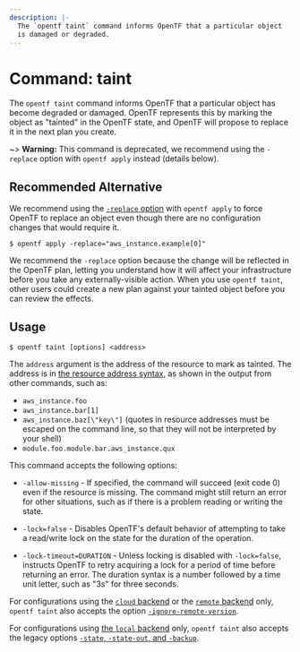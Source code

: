 ```yaml
---
description: |-
  The `opentf taint` command informs OpenTF that a particular object
  is damaged or degraded.
---
```


# Command: taint

The `opentf taint` command informs OpenTF that a particular object has
become degraded or damaged. OpenTF represents this by marking the
object as "tainted" in the OpenTF state, and OpenTF will
propose to replace it in the next plan you create.

~> **Warning:** This command is deprecated, we recommend using the `-replace` option with `opentf apply` instead (details below).

## Recommended Alternative

We recommend using the [`-replace` option](/opentf/cli/commands/plan#replace-address) with `opentf apply` to force OpenTF to replace an object even though there are no configuration changes that would require it.

```
$ opentf apply -replace="aws_instance.example[0]"
```

We recommend the `-replace` option because the change will be reflected in the OpenTF plan, letting you understand how it will affect your infrastructure before you take any externally-visible action. When you use `opentf taint`, other users could create a new plan against your tainted object before you can review the effects.

## Usage

```
$ opentf taint [options] <address>
```

The `address` argument is the address of the resource to mark as tainted.
The address is in
[the resource address syntax](/opentf/cli/state/resource-addressing),
as shown in the output from other commands, such as:

- `aws_instance.foo`
- `aws_instance.bar[1]`
- `aws_instance.baz[\"key\"]` (quotes in resource addresses must be escaped on the command line, so that they will not be interpreted by your shell)
- `module.foo.module.bar.aws_instance.qux`

This command accepts the following options:

- `-allow-missing` - If specified, the command will succeed (exit code 0)
  even if the resource is missing. The command might still return an error
  for other situations, such as if there is a problem reading or writing
  the state.

- `-lock=false` - Disables OpenTF's default behavior of attempting to take
  a read/write lock on the state for the duration of the operation.

- `-lock-timeout=DURATION` - Unless locking is disabled with `-lock=false`,
  instructs OpenTF to retry acquiring a lock for a period of time before
  returning an error. The duration syntax is a number followed by a time
  unit letter, such as "3s" for three seconds.

For configurations using the [`cloud` backend](/opentf/cli/cloud) or the [`remote` backend](/opentf/language/settings/backends/remote) only, `opentf taint`
also accepts the option
[`-ignore-remote-version`](/opentf/cli/cloud/command-line-arguments#ignore-remote-version).

For configurations using
[the `local` backend](/opentf/language/settings/backends/local) only,
`opentf taint` also accepts the legacy options
[`-state`, `-state-out`, and `-backup`](/opentf/language/settings/backends/local#command-line-arguments).
